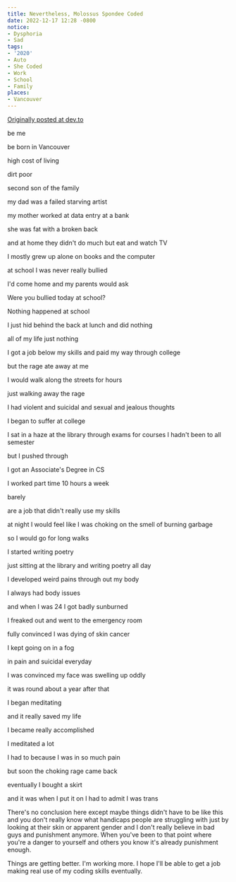 ```yaml
---
title: Nevertheless, Molossus Spondee Coded
date: 2022-12-17 12:28 -0800
notice:
- Dysphoria
- Sad
tags:
- '2020'
- Auto
- She Coded
- Work
- School
- Family
places:
- Vancouver
---
```



[Originally posted at dev.to](https://dev.to/mspondee/nevertheless-molossus-spondee-coded-1nll)

<Green>
be me

be born in Vancouver

high cost of living

dirt poor

second son of the family

my dad was a failed starving artist

my mother worked at data entry at a bank

she was fat with a broken back

and at home they didn't do much but eat and watch TV

I mostly grew up alone on books and the computer

at school I was never really bullied

I'd come home and my parents would ask

Were you bullied today at school?

Nothing happened at school

I just hid behind the back at lunch and did nothing

all of my life just nothing

I got a job below my skills and paid my way through college

but the rage ate away at me

I would walk along the streets for hours

just walking away the rage

I had violent and suicidal and sexual and jealous thoughts

I began to suffer at college

I sat in a haze at the library through exams for courses I hadn't been to all semester

but I pushed through

I got an Associate's Degree in <Abbr>CS</Abbr>

I worked part time 10 hours a week

barely

are a job that didn't really use my skills

at night I would feel like I was choking on the smell of burning garbage

so I would go for long walks

I started writing poetry

just sitting at the library and writing poetry all day

I developed weird pains through out my body

I always had body issues

and when I was 24 I got badly sunburned

I freaked out and went to the emergency room

fully convinced I was dying of skin cancer

I kept going on in a fog

in pain and suicidal everyday

I was convinced my face was swelling up oddly

it was round about a year after that

I began meditating

and it really saved my life

I became really accomplished

I meditated a lot

I had to because I was in so much pain

but soon the choking rage came back

eventually I bought a skirt

and it was when I put it on I had to admit I was trans
</Green>

There's no conclusion here except maybe things didn't have to be like
this and you don't really know what handicaps people are struggling
with just by looking at their skin or apparent gender and I don't
really believe in bad guys and punishment anymore. When you've been to
that point where you're a danger to yourself and others you know it's
already punishment enough.

Things are getting better. I'm working more. I hope I'll be able to
get a job making real use of my coding skills eventually.
